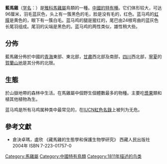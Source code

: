 {{speciesbox
| status = LC
| status_system = IUCN3.1
| status_ref = <ref>{{cite iucn|url=https://www.iucnredlist.org/details/22679307/0 |title=''Crossoptilon auritum'' |author=BirdLife International |author-link=BirdLife International |year=2012 |access-date=26 November 2013|ref=harv}}</ref>
| image = Stavenn Crossoptilon auritum 00.jpg
| genus = Crossoptilon
| species = auritum
| authority = ([[Peter_Simon_Pallas|Pallas]], 1811)
}}
'''藍馬雞'''（[[学名|学名]]：{{lang|la|''Crossoptilon auritum''}}）是[[雉科|雉科]][[馬雞屬|馬雞屬]]鳥類的一種。[[中國特有鳥種列表#雞形目|中國的特有種]]。它们体形较大，可达96厘米，羽毛蓝灰色，头上有一簇黑色的毛，脸是没有毛的，红色。蓝马鸡的[[虹膜|虹膜]]是黄色的，眼下有一簇白毛。蓝马鸡的腿是猩红的，尾巴由24根弯曲的蓝灰色长尾羽组成。尾羽的尖端是黑色的。蓝马鸡的两性类似，雄性稍大些。

== 分佈 ==
藍馬雞分佈於中國的[[青海|青海]]東部、東北部，[[甘肅|甘肅]]西北部及南部，[[四川|四川]]西北部，[[寧夏|寧夏]]的[[賀蘭山|賀蘭山地]]是其分佈的北限。

== 生態 ==
於山嶽地帶的森林中生活。在馬雞屬中個野生個體數最多的物種。主要吃[[漿果|漿果]]類和植其他植物為生。

蓝马鸡是所有马鸡属种类中最常见的，在[[IUCN紅色名錄|IUCN紅色名錄]]上被列为无危。

== 參考文獻 ==
{{Reflist}}
* 倉決卓瑪，盧欣 《藏馬雞的生態學和保護生物學研究》 西藏人民出版社 2004年 ISBN 7-223-01757-0

{{Taxonbar|from=Q278987}}

[[Category:馬雞屬|Category:馬雞屬]]
[[Category:中國特有鳥類|Category:中國特有鳥類]]
[[Category:1811年描述的鸟类|Category:1811年描述的鸟类]]